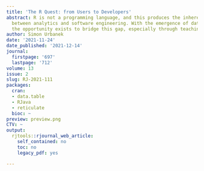 ```yaml
---
title: 'The R Quest: from Users to Developers'
abstract: R is not a programming language, and this produces the inherent dichotomy
  between analytics and software engineering. With the emergence of data science,
  the opportunity exists to bridge this gap, especially through teaching practices.
author: Simon Urbanek
date: '2021-11-24'
date_published: '2021-12-14'
journal:
  firstpage: '697'
  lastpage: '712'
volume: 13
issue: 2
slug: RJ-2021-111
packages:
  cran:
  - data.table
  - RJava
  - reticulate
  bioc: ~
preview: preview.png
CTV: ~
output:
  rjtools::rjournal_web_article:
    self_contained: no
    toc: no
    legacy_pdf: yes

---
```

